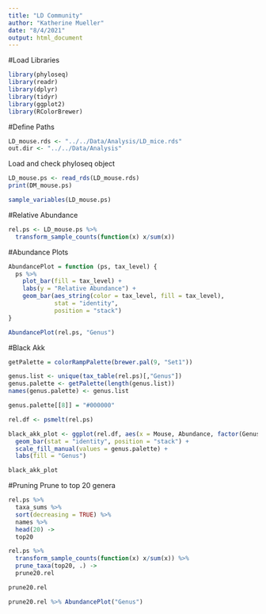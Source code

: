 ```yaml
---
title: "LD Community"
author: "Katherine Mueller"
date: "8/4/2021"
output: html_document
---
```


#Load Libraries
```r
library(phyloseq)
library(readr)
library(dplyr)
library(tidyr)
library(ggplot2)
library(RColorBrewer)
```

#Define Paths
```r
LD_mouse.rds <- "../../Data/Analysis/LD_mice.rds"
out.dir <- "../../Data/Analysis"
```

Load and check phyloseq object
```r
LD_mouse.ps <- read_rds(LD_mouse.rds)
print(DM_mouse.ps)
```

```r
sample_variables(LD_mouse.ps)
```

#Relative Abundance
```r
rel.ps <- LD_mouse.ps %>%
  transform_sample_counts(function(x) x/sum(x))
```

#Abundance Plots
```r
AbundancePlot = function (ps, tax_level) {
  ps %>%
    plot_bar(fill = tax_level) +
    labs(y = "Relative Abundance") +
    geom_bar(aes_string(color = tax_level, fill = tax_level),
             stat = "identity",
             position = "stack")
}
```

```r
AbundancePlot(rel.ps, "Genus")
```

#Black Akk
```r
getPalette = colorRampPalette(brewer.pal(9, "Set1"))
```

```r
genus.list <- unique(tax_table(rel.ps)[,"Genus"])
genus.palette <- getPalette(length(genus.list))
names(genus.palette) <- genus.list

genus.palette[[8]] = "#000000"
```

```r
rel.df <- psmelt(rel.ps)

black_akk_plot <- ggplot(rel.df, aes(x = Mouse, Abundance, factor(Genus), fill = factor(Genus))) +
  geom_bar(stat = "identity", position = "stack") +
  scale_fill_manual(values = genus.palette) +
  labs(fill = "Genus")

black_akk_plot
```

#Pruning
Prune to top 20 genera
```r
rel.ps %>%
  taxa_sums %>%
  sort(decreasing = TRUE) %>%
  names %>%
  head(20) ->
  top20

rel.ps %>%
  transform_sample_counts(function(x) x/sum(x)) %>%
  prune_taxa(top20, .) ->
  prune20.rel

prune20.rel
```

```r
prune20.rel %>% AbundancePlot("Genus")
```

